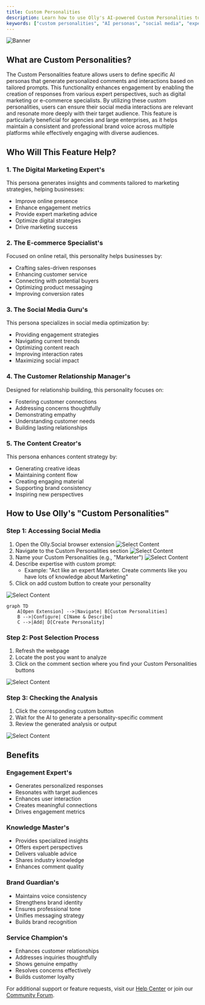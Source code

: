 ```yaml
---
title: Custom Personalities
description: Learn how to use Olly's AI-powered Custom Personalities to create expert-driven interactions and personalized engagement across social media platforms.
keywords: ["custom personalities", "AI personas", "social media", "expert engagement", "personalization"]
---
```


![Banner](/images/banner.png "Olly Custom Personalities")

## What are Custom Personalities?

The Custom Personalities feature allows users to define specific AI personas that generate personalized comments and interactions based on tailored prompts. This functionality enhances engagement by enabling the creation of responses from various expert perspectives, such as digital marketing or e-commerce specialists. By utilizing these custom personalities, users can ensure their social media interactions are relevant and resonate more deeply with their target audience. This feature is particularly beneficial for agencies and large enterprises, as it helps maintain a consistent and professional brand voice across multiple platforms while effectively engaging with diverse audiences.

<CardGrid>
  <Card
    subtitle="Get Started"
    title="Quick Setup"
    description="Learn how to set up and start using Custom Personalities in minutes."
    href="/docs/features/custom-personalities/setup"
  />
  <Card
    subtitle="Tutorial"
    title="Usage Guide"
    description="Step-by-step instructions for creating expert AI personas."
    href="/docs/features/custom-personalities/guide"
  />
  <Card
    subtitle="Support"
    title="Help Center"
    description="Get assistance and troubleshooting tips for Custom Personalities."
    href="/docs/support"
  />
</CardGrid>

## Who Will This Feature Help?

### 1. The Digital Marketing Expert's
This persona generates insights and comments tailored to marketing strategies, helping businesses:
- Improve online presence
- Enhance engagement metrics
- Provide expert marketing advice
- Optimize digital strategies
- Drive marketing success

### 2. The E-commerce Specialist's
Focused on online retail, this personality helps businesses by:
- Crafting sales-driven responses
- Enhancing customer service
- Connecting with potential buyers
- Optimizing product messaging
- Improving conversion rates

### 3. The Social Media Guru's
This persona specializes in social media optimization by:
- Providing engagement strategies
- Navigating current trends
- Optimizing content reach
- Improving interaction rates
- Maximizing social impact

### 4. The Customer Relationship Manager's
Designed for relationship building, this personality focuses on:
- Fostering customer connections
- Addressing concerns thoughtfully
- Demonstrating empathy
- Understanding customer needs
- Building lasting relationships

### 5. The Content Creator's
This persona enhances content strategy by:
- Generating creative ideas
- Maintaining content flow
- Creating engaging material
- Supporting brand consistency
- Inspiring new perspectives

## How to Use Olly's "Custom Personalities"

### Step 1: Accessing Social Media
1. Open the Olly.Social browser extension
![Select Content](/images/features/custom-personalities/ollypop1.png)
2. Navigate to the Custom Personalities section
![Select Content](/images/features/custom-personalities/ollypop2.png)
3. Name your Custom Personalities (e.g., "Marketer")
![Select Content](/images/features/custom-personalities/ollypop3.png)
4. Describe expertise with custom prompt:
   - Example: "Act like an expert Marketer. Create comments like you have lots of knowledge about Marketing"
5. Click on add custom button to create your personality





![Select Content](/images/features/custom-personalities/ollypop3.png)

```mermaid
graph TD
    A[Open Extension] -->|Navigate| B[Custom Personalities]
    B -->|Configure| C[Name & Describe]
    C -->|Add| D[Create Personality]
```

### Step 2: Post Selection Process
1. Refresh the webpage
2. Locate the post you want to analyze
3. Click on the comment section where you find your Custom Personalities buttons

![Select Content](/images/features/custom-personalities/post-selection.png)

### Step 3: Checking the Analysis
1. Click the corresponding custom button
2. Wait for the AI to generate a personality-specific comment
3. Review the generated analysis or output

![Select Content](/images/features/custom-personalities/comment-generate.png)
## Benefits

### Engagement Expert's
- Generates personalized responses
- Resonates with target audiences
- Enhances user interaction
- Creates meaningful connections
- Drives engagement metrics

### Knowledge Master's
- Provides specialized insights
- Offers expert perspectives
- Delivers valuable advice
- Shares industry knowledge
- Enhances comment quality

### Brand Guardian's
- Maintains voice consistency
- Strengthens brand identity
- Ensures professional tone
- Unifies messaging strategy
- Builds brand recognition

### Service Champion's
- Enhances customer relationships
- Addresses inquiries thoughtfully
- Shows genuine empathy
- Resolves concerns effectively
- Builds customer loyalty

For additional support or feature requests, visit our [Help Center](/docs/support) or join our [Community Forum](/community).
